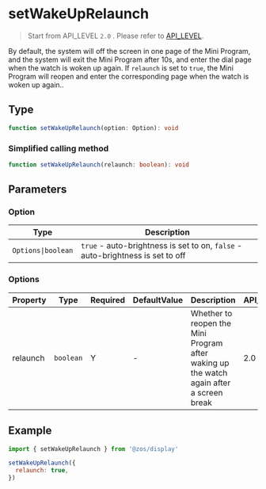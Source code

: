 # setWakeUpRelaunch

> Start from API_LEVEL `2.0` . Please refer to [API_LEVEL](../../../../guides/framework/device/compatibility.md).

By default, the system will off the screen in one page of the Mini Program, and the system will exit the Mini Program after 10s, and enter the dial page when the watch is woken up again. If `relaunch` is set to `true`, the Mini Program will reopen and enter the corresponding page when the watch is woken up again..

## Type

```ts
function setWakeUpRelaunch(option: Option): void
```

### Simplified calling method

```ts
function setWakeUpRelaunch(relaunch: boolean): void
```

## Parameters

### Option

| Type                              | Description                                                                    |
| --------------------------------- | ------------------------------------------------------------------------------ |
| <code>Options&#124;boolean</code> | `true` - auto-brightness is set to on, `false` - auto-brightness is set to off |

### Options

| Property | Type                 | Required | DefaultValue | Description                                                                             | API_LEVEL |
| -------- | -------------------- | -------- | ------------ | --------------------------------------------------------------------------------------- | --------- |
| relaunch | <code>boolean</code> | Y        | -            | Whether to reopen the Mini Program after waking up the watch again after a screen break | 2.0       |

## Example

```js
import { setWakeUpRelaunch } from '@zos/display'

setWakeUpRelaunch({
  relaunch: true,
})
```
